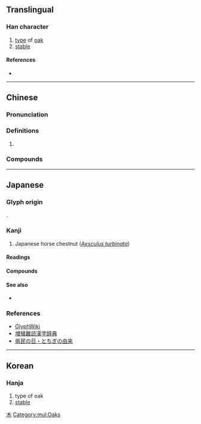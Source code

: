 {{also|杤|櫔}}
{{character info/new}}
==Translingual==

===Han character===
{{Han char|rn=75|rad=木|as=05|sn=9|four=|canj=DHMS|ids=⿰木⿸𠂆万, ⿰木厉}}

# [[type]] of [[oak]]
# [[stable]]

====References====
* {{Han ref|kx=0521.121|dkj=14687|hdz=21185.041|uh=6803|ud=26627}}

[[Category:Japanese-only CJKV Characters|木]]

[[Category:mul:Oaks]]

----

==Chinese==
{{zh-forms}}

===Pronunciation===
{{zh-pron
|m=lì
|c=lai6
|cat=
}}

===Definitions===
{{zh-hanzi}}

# {{zh-only|栃木}}

===Compounds===
{{zh-der|栃木}}

----

==Japanese==
{{ja-kanjitab|とち|yomi=kun|alt=杤,櫔}}
===Glyph origin===
{{ja-etym-kokuji}}.

===Kanji===
{{ja-kanji|grade=|rs=木05}}

# Japanese horse chestnut (''[[w:Aesculus turbinata|Aesculus turbinata]]'')

====Readings====
{{ja-readings
|kanyoon=レイ
|kun=とち-
}}

====Compounds====
{{der3|ja|{{ja-r|来%栃|らい%れい}}|{{ja-r|帰%栃|き%れい}}|{{ja-r|栃%木|とち%ぎ}}}}

====See also====
* {{ja-l|橡}}

===References===
* [http://glyphwiki.org/wiki/u6764 GlyphWiki]
* [http://増殖難読漢字辞典.com/honbun/zoukan-464a.html 増殖難読漢字辞典]
* [http://www.pref.tochigi.lg.jp/c05/kensei/aramashi/kenmin.html 県民の日・とちぎの由来]

----

==Korean==

===Hanja===
{{ko-hanja|hangeul=[[회]]|eumhun=|rv=hoe|mr=hoe|y=hoy}}

# type of oak
# [[stable]]
